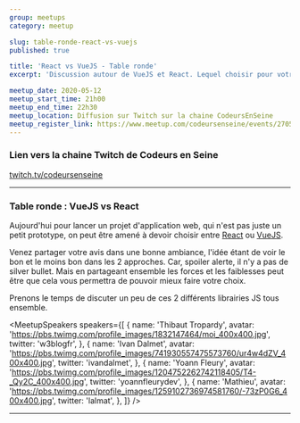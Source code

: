 ```yaml
---
group: meetups
category: meetup

slug: table-ronde-react-vs-vuejs
published: true

title: 'React vs VueJS - Table ronde'
excerpt: 'Discussion autour de VueJS et React. Lequel choisir pour votre prochain projet ?'

meetup_date: 2020-05-12
meetup_start_time: 21h00
meetup_end_time: 22h30
meetup_location: Diffusion sur Twitch sur la chaine CodeursEnSeine
meetup_register_link: https://www.meetup.com/codeursenseine/events/270502759
---
```


### Lien vers la chaine Twitch de Codeurs en Seine

<a href="https://www.twitch.tv/codeursenseine">twitch.tv/codeursenseine</a>

---

### Table ronde : VueJS vs React

Aujourd'hui pour lancer un projet d'application web, qui n'est pas juste un petit prototype, on peut être amené à devoir choisir entre [React](https://reactjs.org/) ou [VueJS](https://vuejs.org/).

Venez partager votre avis dans une bonne ambiance, l'idée étant de voir le bon et le moins bon dans les 2 approches.
Car, spoiler alerte, il n'y a pas de silver bullet. Mais en partageant ensemble les forces et les faiblesses peut être que cela vous permettra de pouvoir mieux faire votre choix.

Prenons le temps de discuter un peu de ces 2 différents librairies JS tous ensemble.

<MeetupSpeakers
  speakers={[
    {
      name: 'Thibaut Tropardy',
      avatar: 'https://pbs.twimg.com/profile_images/1832147464/moi_400x400.jpg',
      twitter: 'w3blogfr',
    },
    {
      name: 'Ivan Dalmet',
      avatar:
        'https://pbs.twimg.com/profile_images/741930557475573760/ur4w4dZV_400x400.jpg',
      twitter: 'ivandalmet',
    },
    {
      name: 'Yoann Fleury',
      avatar:
        'https://pbs.twimg.com/profile_images/1204752262742118405/T4-_Qy2C_400x400.jpg',
      twitter: 'yoannfleurydev',
    },
    {
      name: 'Mathieu',
      avatar:
        'https://pbs.twimg.com/profile_images/1259102736974581760/-73zP0G6_400x400.jpg',
      twitter: 'lalmat',
    },
  ]}
/>

---
